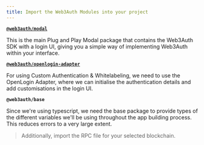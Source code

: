 ```yaml
---
title: Import the Web3Auth Modules into your project
---
```


**[`@web3auth/modal`](/sdk/web/modal/)**

This is the main Plug and Play Modal package that contains the Web3Auth SDK with a login UI, giving you a simple way of implementing Web3Auth within
your interface.

**[`@web3auth/openlogin-adapter`](/sdk/web/openlogin)**

For using Custom Authentication & Whitelabeling, we need to use the OpenLogin Adapter, where we can initialise the authentication details and add
customisations in the login UI.

**`@web3auth/base`**

Since we're using typescript, we need the base package to provide types of the different variables we'll be using throughout the app building process.
This reduces errors to a very large extent.

> Additionally, import the RPC file for your selected blockchain.
